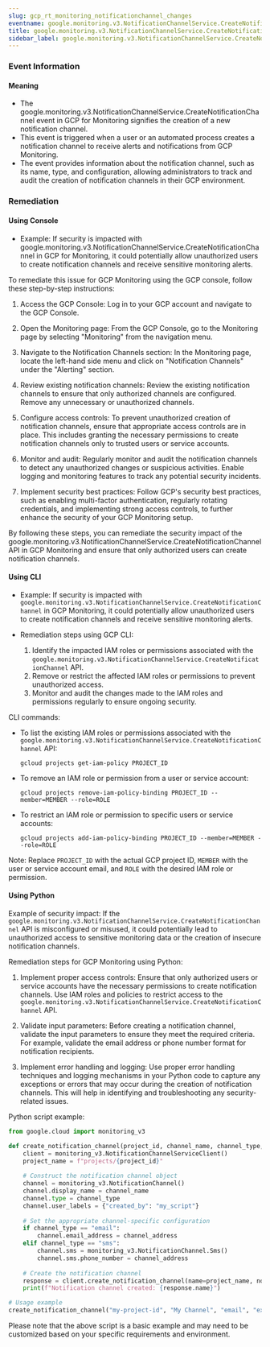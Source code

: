 ```yaml
--- 
slug: gcp_rt_monitoring_notificationchannel_changes
eventname: google.monitoring.v3.NotificationChannelService.CreateNotificationChannel
title: google.monitoring.v3.NotificationChannelService.CreateNotificationChannel
sidebar_label: google.monitoring.v3.NotificationChannelService.CreateNotificationChannel
---
```

                       
### Event Information

#### Meaning

- The google.monitoring.v3.NotificationChannelService.CreateNotificationChannel event in GCP for Monitoring signifies the creation of a new notification channel.
- This event is triggered when a user or an automated process creates a notification channel to receive alerts and notifications from GCP Monitoring.
- The event provides information about the notification channel, such as its name, type, and configuration, allowing administrators to track and audit the creation of notification channels in their GCP environment.

### Remediation

#### Using Console

- Example: If security is impacted with google.monitoring.v3.NotificationChannelService.CreateNotificationChannel in GCP for Monitoring, it could potentially allow unauthorized users to create notification channels and receive sensitive monitoring alerts.

To remediate this issue for GCP Monitoring using the GCP console, follow these step-by-step instructions:

1. Access the GCP Console: Log in to your GCP account and navigate to the GCP Console.

2. Open the Monitoring page: From the GCP Console, go to the Monitoring page by selecting "Monitoring" from the navigation menu.

3. Navigate to the Notification Channels section: In the Monitoring page, locate the left-hand side menu and click on "Notification Channels" under the "Alerting" section.

4. Review existing notification channels: Review the existing notification channels to ensure that only authorized channels are configured. Remove any unnecessary or unauthorized channels.

5. Configure access controls: To prevent unauthorized creation of notification channels, ensure that appropriate access controls are in place. This includes granting the necessary permissions to create notification channels only to trusted users or service accounts.

6. Monitor and audit: Regularly monitor and audit the notification channels to detect any unauthorized changes or suspicious activities. Enable logging and monitoring features to track any potential security incidents.

7. Implement security best practices: Follow GCP's security best practices, such as enabling multi-factor authentication, regularly rotating credentials, and implementing strong access controls, to further enhance the security of your GCP Monitoring setup.

By following these steps, you can remediate the security impact of the google.monitoring.v3.NotificationChannelService.CreateNotificationChannel API in GCP Monitoring and ensure that only authorized users can create notification channels.

#### Using CLI

- Example: If security is impacted with `google.monitoring.v3.NotificationChannelService.CreateNotificationChannel` in GCP Monitoring, it could potentially allow unauthorized users to create notification channels and receive sensitive monitoring alerts.

- Remediation steps using GCP CLI:
  1. Identify the impacted IAM roles or permissions associated with the `google.monitoring.v3.NotificationChannelService.CreateNotificationChannel` API.
  2. Remove or restrict the affected IAM roles or permissions to prevent unauthorized access.
  3. Monitor and audit the changes made to the IAM roles and permissions regularly to ensure ongoing security.

CLI commands:
- To list the existing IAM roles or permissions associated with the `google.monitoring.v3.NotificationChannelService.CreateNotificationChannel` API:
  ```
  gcloud projects get-iam-policy PROJECT_ID
  ```

- To remove an IAM role or permission from a user or service account:
  ```
  gcloud projects remove-iam-policy-binding PROJECT_ID --member=MEMBER --role=ROLE
  ```

- To restrict an IAM role or permission to specific users or service accounts:
  ```
  gcloud projects add-iam-policy-binding PROJECT_ID --member=MEMBER --role=ROLE
  ```

Note: Replace `PROJECT_ID` with the actual GCP project ID, `MEMBER` with the user or service account email, and `ROLE` with the desired IAM role or permission.

#### Using Python

Example of security impact: If the `google.monitoring.v3.NotificationChannelService.CreateNotificationChannel` API is misconfigured or misused, it could potentially lead to unauthorized access to sensitive monitoring data or the creation of insecure notification channels.

Remediation steps for GCP Monitoring using Python:
1. Implement proper access controls: Ensure that only authorized users or service accounts have the necessary permissions to create notification channels. Use IAM roles and policies to restrict access to the `google.monitoring.v3.NotificationChannelService.CreateNotificationChannel` API.

2. Validate input parameters: Before creating a notification channel, validate the input parameters to ensure they meet the required criteria. For example, validate the email address or phone number format for notification recipients.

3. Implement error handling and logging: Use proper error handling techniques and logging mechanisms in your Python code to capture any exceptions or errors that may occur during the creation of notification channels. This will help in identifying and troubleshooting any security-related issues.

Python script example:
```python
from google.cloud import monitoring_v3

def create_notification_channel(project_id, channel_name, channel_type, channel_address):
    client = monitoring_v3.NotificationChannelServiceClient()
    project_name = f"projects/{project_id}"
    
    # Construct the notification channel object
    channel = monitoring_v3.NotificationChannel()
    channel.display_name = channel_name
    channel.type = channel_type
    channel.user_labels = {"created_by": "my_script"}
    
    # Set the appropriate channel-specific configuration
    if channel_type == "email":
        channel.email_address = channel_address
    elif channel_type == "sms":
        channel.sms = monitoring_v3.NotificationChannel.Sms()
        channel.sms.phone_number = channel_address
    
    # Create the notification channel
    response = client.create_notification_channel(name=project_name, notification_channel=channel)
    print(f"Notification channel created: {response.name}")

# Usage example
create_notification_channel("my-project-id", "My Channel", "email", "example@example.com")
```

Please note that the above script is a basic example and may need to be customized based on your specific requirements and environment.


 